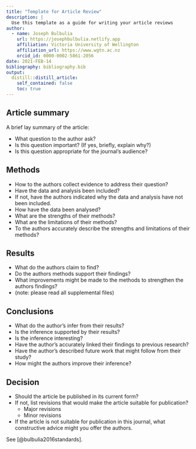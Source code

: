 ```yaml
---
title: "Template for Article Review"
description: |
  Use this template as a guide for writing your article reviews
author:
  - name: Joseph Bulbulia
    url: https://josephbulbulia.netlify.app
    affiliation: Victoria University of Wellington
    affiliation_url: https://www.wgtn.ac.nz
    orcid_id: 0000-0002-5861-2056
date: 2021-FEB-14
bibliography: bibliography.bib
output:
  distill::distill_article:
    self_contained: false
    toc: true
---
```


## Article summary

A brief lay summary of the article:

  - What question to the author ask? 
  - Is this question important? (If yes, briefly, explain why?)
  - Is this question appropriate for the journal's audience?

##  Methods

  - How to the authors collect evidence to address their question? 
  - Have the data and analysis been included? 
  - If not, have the authors indicated why the data and analysis have not been included.
  - How have the data been analysed? 
  - What are the strengths of their methods? 
  - What are the limitations of their methods?
  - To the authors accurately describe the strengths and limitations of their methods? 


## Results

  - What do the authors claim to find? 
  - Do the authors methods support their findings? 
  - What improvements might be made to the methods to strengthen the authors findings? 
  - (note: please read all supplemental files)


## Conclusions

  - What do the author's infer from their results? 
  - Is the inference supported by their results? 
  - Is the inference interesting? 
  - Have the author's accurately linked their findings to previous research? 
  - Have the author's described future work that might follow from their study? 
  - How might the authors improve their inference? 

## Decision 

  - Should the article be published in its current form? 
  - If not, list revisions that would make the article suitable for publication?
    - Major revisions
    - Minor revisions
  - If the article is not suitable for publication in this journal, what constructive advice might you offer the authors. 
  


See [@bulbulia2016standards].

